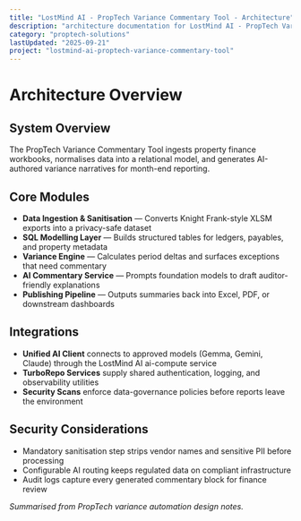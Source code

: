 ```yaml
---
title: "LostMind AI - PropTech Variance Commentary Tool - Architecture"
description: "architecture documentation for LostMind AI - PropTech Variance Commentary Tool"
category: "proptech-solutions"
lastUpdated: "2025-09-21"
project: "lostmind-ai-proptech-variance-commentary-tool"
---
```


# Architecture Overview

## System Overview
The PropTech Variance Commentary Tool ingests property finance workbooks, normalises data into a relational model, and generates AI-authored variance narratives for month-end reporting.

## Core Modules
- **Data Ingestion & Sanitisation** — Converts Knight Frank-style XLSM exports into a privacy-safe dataset
- **SQL Modelling Layer** — Builds structured tables for ledgers, payables, and property metadata
- **Variance Engine** — Calculates period deltas and surfaces exceptions that need commentary
- **AI Commentary Service** — Prompts foundation models to draft auditor-friendly explanations
- **Publishing Pipeline** — Outputs summaries back into Excel, PDF, or downstream dashboards

## Integrations
- **Unified AI Client** connects to approved models (Gemma, Gemini, Claude) through the LostMind AI ai-compute service
- **TurboRepo Services** supply shared authentication, logging, and observability utilities
- **Security Scans** enforce data-governance policies before reports leave the environment

## Security Considerations
- Mandatory sanitisation step strips vendor names and sensitive PII before processing
- Configurable AI routing keeps regulated data on compliant infrastructure
- Audit logs capture every generated commentary block for finance review

*Summarised from PropTech variance automation design notes.*
